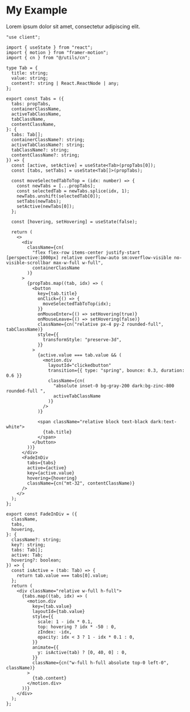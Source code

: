 # My Example

Lorem ipsum dolor sit amet, consectetur adipiscing elit.

```tsx
"use client";

import { useState } from "react";
import { motion } from "framer-motion";
import { cn } from "@/utils/cn";

type Tab = {
  title: string;
  value: string;
  content?: string | React.ReactNode | any;
};

export const Tabs = ({
  tabs: propTabs,
  containerClassName,
  activeTabClassName,
  tabClassName,
  contentClassName,
}: {
  tabs: Tab[];
  containerClassName?: string;
  activeTabClassName?: string;
  tabClassName?: string;
  contentClassName?: string;
}) => {
  const [active, setActive] = useState<Tab>(propTabs[0]);
  const [tabs, setTabs] = useState<Tab[]>(propTabs);

  const moveSelectedTabToTop = (idx: number) => {
    const newTabs = [...propTabs];
    const selectedTab = newTabs.splice(idx, 1);
    newTabs.unshift(selectedTab[0]);
    setTabs(newTabs);
    setActive(newTabs[0]);
  };

  const [hovering, setHovering] = useState(false);

  return (
    <>
      <div
        className={cn(
          "flex flex-row items-center justify-start [perspective:1000px] relative overflow-auto sm:overflow-visible no-visible-scrollbar max-w-full w-full",
          containerClassName
        )}
      >
        {propTabs.map((tab, idx) => (
          <button
            key={tab.title}
            onClick={() => {
              moveSelectedTabToTop(idx);
            }}
            onMouseEnter={() => setHovering(true)}
            onMouseLeave={() => setHovering(false)}
            className={cn("relative px-4 py-2 rounded-full", tabClassName)}
            style={{
              transformStyle: "preserve-3d",
            }}
          >
            {active.value === tab.value && (
              <motion.div
                layoutId="clickedbutton"
                transition={{ type: "spring", bounce: 0.3, duration: 0.6 }}
                className={cn(
                  "absolute inset-0 bg-gray-200 dark:bg-zinc-800 rounded-full ",
                  activeTabClassName
                )}
              />
            )}

            <span className="relative block text-black dark:text-white">
              {tab.title}
            </span>
          </button>
        ))}
      </div>
      <FadeInDiv
        tabs={tabs}
        active={active}
        key={active.value}
        hovering={hovering}
        className={cn("mt-32", contentClassName)}
      />
    </>
  );
};

export const FadeInDiv = ({
  className,
  tabs,
  hovering,
}: {
  className?: string;
  key?: string;
  tabs: Tab[];
  active: Tab;
  hovering?: boolean;
}) => {
  const isActive = (tab: Tab) => {
    return tab.value === tabs[0].value;
  };
  return (
    <div className="relative w-full h-full">
      {tabs.map((tab, idx) => (
        <motion.div
          key={tab.value}
          layoutId={tab.value}
          style={{
            scale: 1 - idx * 0.1,
            top: hovering ? idx * -50 : 0,
            zIndex: -idx,
            opacity: idx < 3 ? 1 - idx * 0.1 : 0,
          }}
          animate={{
            y: isActive(tab) ? [0, 40, 0] : 0,
          }}
          className={cn("w-full h-full absolute top-0 left-0", className)}
        >
          {tab.content}
        </motion.div>
      ))}
    </div>
  );
};
```
